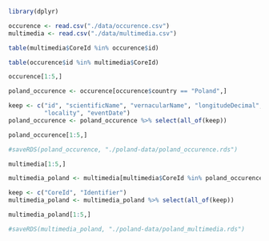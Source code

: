 ```r
library(dplyr)
```

```r
occurence <- read.csv("./data/occurence.csv")
multimedia <- read.csv("./data/multimedia.csv")
```

```r
table(multimedia$CoreId %in% occurence$id)
```

```r
table(occurence$id %in% multimedia$CoreId)
```

```r
occurence[1:5,]
```

```r
poland_occurence <- occurence[occurence$country == "Poland",]
```

```r
keep <- c("id", "scientificName", "vernacularName", "longitudeDecimal", "latitudeDecimal",
          "locality", "eventDate")
poland_occurence <- poland_occurence %>% select(all_of(keep))
```

```r
poland_occurence[1:5,] 
```

```r
#saveRDS(poland_occurence, "./poland-data/poland_occurence.rds")
```

```r
multimedia[1:5,]
```

```r
multimedia_poland <- multimedia[multimedia$CoreId %in% poland_occurence$id,]
```

```r
keep <- c("CoreId", "Identifier")
multimedia_poland <- multimedia_poland %>% select(all_of(keep))
```

```r
multimedia_poland[1:5,]
```

```r
#saveRDS(multimedia_poland, "./poland-data/poland_multimedia.rds")
```











